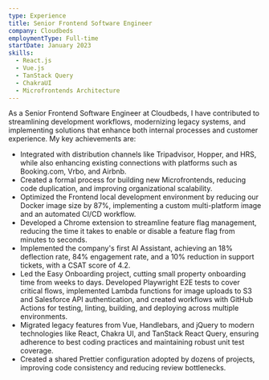 ```yaml
---
type: Experience
title: Senior Frontend Software Engineer
company: Cloudbeds
employmentType: Full-time
startDate: January 2023
skills:
  - React.js
  - Vue.js
  - TanStack Query
  - ChakraUI
  - Microfrontends Architecture
---
```


As a Senior Frontend Software Engineer at Cloudbeds, I have contributed to streamlining development workflows, modernizing legacy systems, and implementing solutions that enhance both internal processes and customer experience. My key achievements are:

- Integrated with distribution channels like Tripadvisor, Hopper, and HRS, while also enhancing existing connections with platforms such as Booking.com, Vrbo, and Airbnb.
- Created a formal process for building new Microfrontends, reducing code duplication, and improving organizational scalability.
- Optimized the Frontend local development environment by reducing our Docker image size by 87%, implementing a custom multi-platform image and an automated CI/CD workflow.
- Developed a Chrome extension to streamline feature flag management, reducing the time it takes to enable or disable a feature flag from minutes to seconds.
- Implemented the company's first AI Assistant, achieving an 18% deflection rate, 84% engagement rate, and a 10% reduction in support tickets, with a CSAT score of 4.2.
- Led the Easy Onboarding project, cutting small property onboarding time from weeks to days. Developed Playwright E2E tests to cover critical flows, implemented Lambda functions for image uploads to S3 and Salesforce API authentication, and created workflows with GitHub Actions for testing, linting, building, and deploying across multiple environments.
- Migrated legacy features from Vue, Handlebars, and jQuery to modern technologies like React, Chakra UI, and TanStack React Query, ensuring adherence to best coding practices and maintaining robust unit test coverage.
- Created a shared Prettier configuration adopted by dozens of projects, improving code consistency and reducing review bottlenecks.
